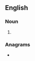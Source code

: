 {{also|trays}}
==English==

===Noun===
{{head|en|noun form}}

# {{plural of|en|T-ray}}

===Anagrams===
* {{anagrams|en|a=arsty|artsy|satyr|stary|stray|yrast}}